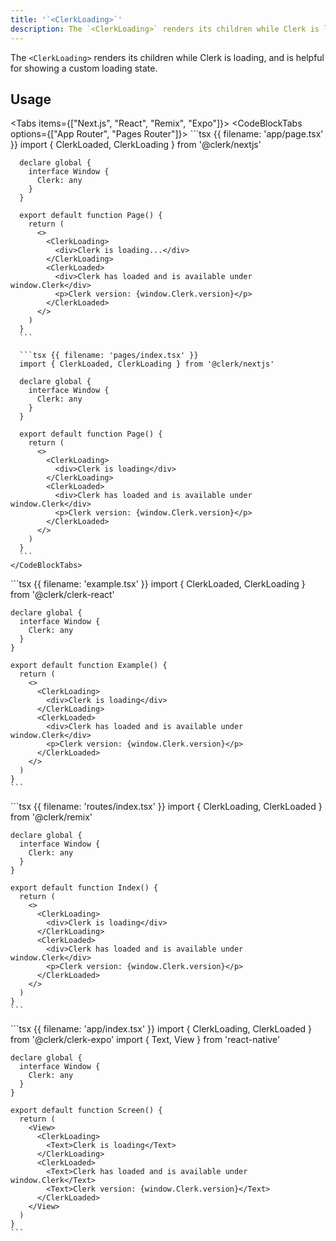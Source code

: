 ```yaml
---
title: '`<ClerkLoading>`'
description: The `<ClerkLoading>` renders its children while Clerk is loading, and is helpful for showing a custom loading state.
---
```


The `<ClerkLoading>` renders its children while Clerk is loading, and is helpful for showing a custom loading state.

## Usage

<Tabs items={["Next.js", "React", "Remix", "Expo"]}>
  <Tab>
    <CodeBlockTabs options={["App Router", "Pages Router"]}>
      ```tsx {{ filename: 'app/page.tsx' }}
      import { ClerkLoaded, ClerkLoading } from '@clerk/nextjs'

      declare global {
        interface Window {
          Clerk: any
        }
      }

      export default function Page() {
        return (
          <>
            <ClerkLoading>
              <div>Clerk is loading...</div>
            </ClerkLoading>
            <ClerkLoaded>
              <div>Clerk has loaded and is available under window.Clerk</div>
              <p>Clerk version: {window.Clerk.version}</p>
            </ClerkLoaded>
          </>
        )
      }
      ```

      ```tsx {{ filename: 'pages/index.tsx' }}
      import { ClerkLoaded, ClerkLoading } from '@clerk/nextjs'

      declare global {
        interface Window {
          Clerk: any
        }
      }

      export default function Page() {
        return (
          <>
            <ClerkLoading>
              <div>Clerk is loading</div>
            </ClerkLoading>
            <ClerkLoaded>
              <div>Clerk has loaded and is available under window.Clerk</div>
              <p>Clerk version: {window.Clerk.version}</p>
            </ClerkLoaded>
          </>
        )
      }
      ```
    </CodeBlockTabs>
  </Tab>

  <Tab>
    ```tsx {{ filename: 'example.tsx' }}
    import { ClerkLoaded, ClerkLoading } from '@clerk/clerk-react'

    declare global {
      interface Window {
        Clerk: any
      }
    }

    export default function Example() {
      return (
        <>
          <ClerkLoading>
            <div>Clerk is loading</div>
          </ClerkLoading>
          <ClerkLoaded>
            <div>Clerk has loaded and is available under window.Clerk</div>
            <p>Clerk version: {window.Clerk.version}</p>
          </ClerkLoaded>
        </>
      )
    }
    ```
  </Tab>

  <Tab>
    ```tsx {{ filename: 'routes/index.tsx' }}
    import { ClerkLoading, ClerkLoaded } from '@clerk/remix'

    declare global {
      interface Window {
        Clerk: any
      }
    }

    export default function Index() {
      return (
        <>
          <ClerkLoading>
            <div>Clerk is loading</div>
          </ClerkLoading>
          <ClerkLoaded>
            <div>Clerk has loaded and is available under window.Clerk</div>
            <p>Clerk version: {window.Clerk.version}</p>
          </ClerkLoaded>
        </>
      )
    }
    ```
  </Tab>

  <Tab>
    ```tsx {{ filename: 'app/index.tsx' }}
    import { ClerkLoading, ClerkLoaded } from '@clerk/clerk-expo'
    import { Text, View } from 'react-native'

    declare global {
      interface Window {
        Clerk: any
      }
    }

    export default function Screen() {
      return (
        <View>
          <ClerkLoading>
            <Text>Clerk is loading</Text>
          </ClerkLoading>
          <ClerkLoaded>
            <Text>Clerk has loaded and is available under window.Clerk</Text>
            <Text>Clerk version: {window.Clerk.version}</Text>
          </ClerkLoaded>
        </View>
      )
    }
    ```
  </Tab>
</Tabs>
